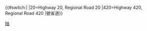 {{#switch:{{{num}}}|
|20=Highway 20, Regional Road 20
|420=Highway 420, Regional Road 420
|{{{num}}}號省道}}<noinclude>[[Category:交通信息框模板|陆]]
</noinclude>